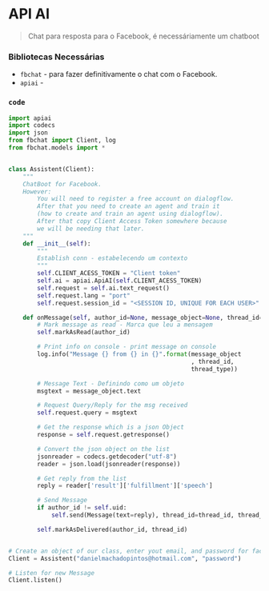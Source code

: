 # API AI

> Chat para resposta para o Facebook, é necessáriamente um chatboot

### Bibliotecas Necessárias

* `fbchat` - para fazer definitivamente o chat com o Facebook.
* `apiai` - 


### `code`

```Python
import apiai
import codecs
import json
from fbchat import Client, log
from fbchat.models import *


class Assistent(Client):
    """
    ChatBoot for Facebook.
    However:
        You will need to register a free account on dialogflow.
        After that you need to create an agent and train it
        (how to create and train an agent using dialogflow).
        After that copy Client Access Token somewhere because
        we will be needing that later.
    """
    def __init__(self):
        """
        Establish conn - estabelecendo um contexto
        """
        self.CLIENT_ACESS_TOKEN = "Client token"
        self.ai = apiai.ApiAI(self.CLIENT_ACESS_TOKEN)
        self.request = self.ai.text_request()
        self.request.lang = "port"
        self.request.session_id = "<SESSION ID, UNIQUE FOR EACH USER>"

    def onMessage(self, author_id=None, message_object=None, thread_id=None, thread_type=ThreadType.USER, **kwargs):
        # Mark message as read - Marca que leu a mensagem
        self.markAsRead(author_id)

        # Print info on console - print message on console
        log.info("Message {} from {} in {}".format(message_object
                                                   , thread_id,
                                                   thread_type))

        # Message Text - Definindo como um objeto
        msgtext = message_object.text

        # Request Query/Reply for the msg received
        self.request.query = msgtext

        # Get the response which is a json Object
        response = self.request.getresponse()

        # Convert the json object on the list
        jsonreader = codecs.getdecoder("utf-8")
        reader = json.load(jsonreader(response))

        # Get reply from the list
        reply = reader['result']['fulfillment']['speech']

        # Send Message
        if author_id != self.uid:
            self.send(Message(text=reply), thread_id=thread_id, thread_type=thread_type)

        self.markAsDelivered(author_id, thread_id)


# Create an object of our class, enter yout email, and password for facebook
Client = Assistent("danielmachadopintos@hotmail.com", "password")

# Listen for new Message
Client.listen()

```
